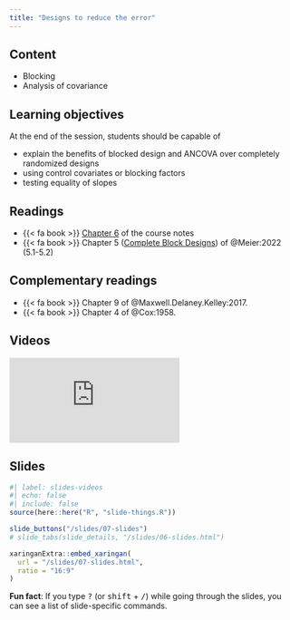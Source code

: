 ```yaml
---
title: "Designs to reduce the error"
---
```


## Content

- Blocking
- Analysis of covariance


## Learning objectives

At the end of the session, students should be capable of

- explain the benefits of blocked design and ANCOVA over completely randomized designs
- using control covariates or blocking factors
- testing equality of slopes

## Readings

- {{< fa book >}} [Chapter 6](https://lbelzile.github.io/math80667a/06-blocking_ancova.html) of the course notes
- {{< fa book >}} Chapter 5 ([Complete Block Designs](https://stat.ethz.ch/~meier/teaching/anova/block-designs.html)) of @Meier:2022 (5.1-5.2)

## Complementary readings

- {{< fa book >}}  Chapter 9 of @Maxwell.Delaney.Kelley:2017.
- {{< fa book >}}  Chapter 4 of @Cox:1958.

## Videos


<div class="ratio ratio-16x9">
<iframe src="https://www.youtube.com/embed/gTLp0pplRXk" frameborder="0" allow="accelerometer; autoplay; encrypted-media; gyroscope; picture-in-picture" allowfullscreen>
</iframe>
</div>


## Slides

```r
#| label: slides-videos
#| echo: false
#| include: false
source(here::here("R", "slide-things.R"))
```

```r
slide_buttons("/slides/07-slides")
# slide_tabs(slide_details, "/slides/06-slides.html")
```

```r
xaringanExtra::embed_xaringan(
  url = "/slides/07-slides.html",
  ratio = "16:9"
)
```

:::{.callout-tip}
**Fun fact**: If you type <kbd>?</kbd> (or <kbd>shift</kbd> + <kbd>/</kbd>) while going through the slides, you can see a list of slide-specific commands.
:::

